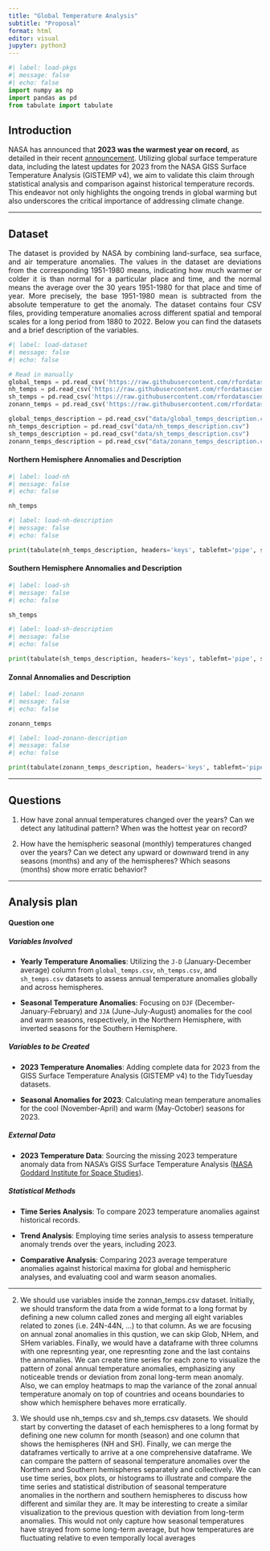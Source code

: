 ```yaml
---
title: "Global Temperature Analysis"
subtitle: "Proposal"
format: html
editor: visual
jupyter: python3
---
```


```python
#| label: load-pkgs
#| message: false
#| echo: false
import numpy as np
import pandas as pd
from tabulate import tabulate
```





## Introduction

 NASA has announced that **2023 was the warmest year on record**, as detailed in their recent [announcement](https://www.nasa.gov/news-release/nasa-analysis-confirms-2023-as-warmest-year-on-record/). Utilizing global surface temperature data, including the latest updates for 2023 from the NASA GISS Surface Temperature Analysis (GISTEMP v4), we aim to validate this claim through statistical analysis and comparison against historical temperature records. This endeavor not only highlights the ongoing trends in global warming but also underscores the critical importance of addressing climate change.

---

::: {style="text-align: justify;"}
## Dataset

The dataset is provided by NASA by combining land-surface, sea surface, and air temperature anomalies. The values in the dataset are deviations from the corresponding 1951-1980 means, indicating how much warmer or colder it is than normal for a particular place and time, and the normal means the average over the 30 years 1951-1980 for that place and time of year. More precisely, the base 1951-1980 mean is subtracted from the absolute temperature to get the anomaly.
The dataset contains four CSV files, providing temperature anomalies across different spatial and temporal scales for a long period from 1880 to 2022. Below you can find the datasets and a brief description of the variables.
:::

```python
#| label: load-dataset
#| message: false
#| echo: false

# Read in manually
global_temps = pd.read_csv('https://raw.githubusercontent.com/rfordatascience/tidytuesday/master/data/2023/2023-07-11/global_temps.csv')
nh_temps = pd.read_csv('https://raw.githubusercontent.com/rfordatascience/tidytuesday/master/data/2023/2023-07-11/nh_temps.csv')
sh_temps = pd.read_csv('https://raw.githubusercontent.com/rfordatascience/tidytuesday/master/data/2023/2023-07-11/sh_temps.csv')
zonann_temps = pd.read_csv('https://raw.githubusercontent.com/rfordatascience/tidytuesday/master/data/2023/2023-07-11/zonann_temps.csv')

global_temps_description = pd.read_csv("data/global_temps_description.csv")
nh_temps_description = pd.read_csv("data/nh_temps_description.csv")
sh_temps_description = pd.read_csv("data/sh_temps_description.csv")
zonann_temps_description = pd.read_csv("data/zonann_temps_description.csv")
```

#### Northern Hemisphere Annomalies and Description
```python
#| label: load-nh
#| message: false
#| echo: false

nh_temps

```

```python
#| label: load-nh-description
#| message: false
#| echo: false

print(tabulate(nh_temps_description, headers='keys', tablefmt='pipe', showindex=False, stralign='center'))

```

#### Southern Hemisphere Annomalies and Description
```python
#| label: load-sh
#| message: false
#| echo: false

sh_temps

```

```python
#| label: load-sh-description
#| message: false
#| echo: false

print(tabulate(sh_temps_description, headers='keys', tablefmt='pipe', showindex=False, stralign='center'))

```

#### Zonnal Annomalies and Description
```python
#| label: load-zonann
#| message: false
#| echo: false

zonann_temps

```

```python
#| label: load-zonann-description
#| message: false
#| echo: false

print(tabulate(zonann_temps_description, headers='keys', tablefmt='pipe', showindex=False, stralign='center'))

```


----

## Questions

1. How have zonal annual temperatures changed over the years? Can we detect any latitudinal pattern? When was the hottest year on record?

2. How have the hemispheric seasonal (monthly) temperatures changed over the years? Can we detect any upward or downward trend in any seasons (months) and any of the hemispheres? Which seasons (months) show more erratic behavior?

---

## Analysis plan


#### Question one

##### Variables Involved

- **Yearly Temperature Anomalies**: Utilizing the `J-D` (January-December average) column from `global_temps.csv`, `nh_temps.csv`, and `sh_temps.csv` datasets to assess annual temperature anomalies globally and across hemispheres.

- **Seasonal Temperature Anomalies**: Focusing on `DJF` (December-January-February) and `JJA` (June-July-August) anomalies for the cool and warm seasons, respectively, in the Northern Hemisphere, with inverted seasons for the Southern Hemisphere.

##### Variables to be Created

- **2023 Temperature Anomalies**: Adding complete data for 2023 from the GISS Surface Temperature Analysis (GISTEMP v4) to the TidyTuesday datasets.

- **Seasonal Anomalies for 2023**: Calculating mean temperature anomalies for the cool (November-April) and warm (May-October) seasons for 2023.

##### External Data

- **2023 Temperature Data**: Sourcing the missing 2023 temperature anomaly data from NASA's GISS Surface Temperature Analysis ([NASA Goddard Institute for Space Studies](https://data.giss.nasa.gov/gistemp/)).

##### Statistical Methods

- **Time Series Analysis**: To compare 2023 temperature anomalies against historical records.

- **Trend Analysis**: Employing time series analysis to assess temperature anomaly trends over the years, including 2023.

- **Comparative Analysis**: Comparing 2023 average temperature anomalies against historical maxima for global and hemispheric analyses, and evaluating cool and warm season anomalies.

----

2.  We should use variables inside the zonnan_temps.csv dataset. Initially, we should transform the data from a wide format to a long format by defining a new column called zones and merging all eight variables related to zones (i.e. 24N-44N, …) to that column. As we are focusing on annual zonal anomalies in this qustion, we can skip Glob, NHem, and SHem variables. Finally, we would have a dataframe with three columns with one represnting year, one represnting zone and the last contains the annomalies.
We can create time series for each zone to visualize the pattern of zonal annual temperature anomalies, emphasizing any noticeable trends or deviation from zonal long-term mean anomaly. Also, we can employ heatmaps to map the variance of the zonal annual temperature anomaly on top of countries and oceans boundaries to show which hemisphere behaves more erratically.


3. We should use nh_temps.csv and sh_temps.csv datasets. We should start by converting the dataset of each hemispheres to a long format by defining one new column for month (season) and one column that shows the hemispheres (NH and SH). Finally, we can merge the dataframes vertically to arrive at a one comprehensive dataframe. 
We can compare the pattern of seasonal temperature anomalies over the Northern and Southern hemispheres separately and collectively. We can use time series, box plots, or histograms to illustrate and compare the time series and statistical distribution of seasonal temperature anomalies in the northern and southern hemispheres to discuss how different and similar they are. It may be interesting to create a similar visualization to the previous question with deviation from long-term anomalies. This would not only capture how seasonal temperatures have strayed from some long-term average, but how temperatures are fluctuating relative to even temporally local averages


